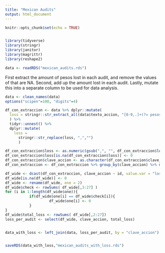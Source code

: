 ```yaml
---
title: "Mexican Audits"
output: html_document
---
```


```r
knitr::opts_chunk$set(echo = TRUE)


library(tidyverse)
library(stringr)
library(janitor)
library(magrittr)
library(reshape2)
```


```r

data <- readRDS("mexican_audits.rds")

```

First extract the amount of pesos lost in each audit, and remove the values of that are NA. Second, add up the amount lost in each audit. Lastly, mutate this into a separate column to be used for data analysis.


```r
data <- clean_names(data)
options("scipen"=100, "digits"=4)

df_con_extraccion <- data %>% dplyr::mutate(
  loss = stringr::str_extract_all(data$texto_accion, "[0-9,.]+(?= pesos)")
  ) %>%
  tidyr::unnest() %>%
  dplyr::mutate(
    loss =
      stringr::str_replace(loss, ",","") 
      )

df_con_extraccion$loss <- as.numeric(gsub(",", "", df_con_extraccion$loss, fixed = TRUE))
df_con_extraccion$loss[is.na(df_con_extraccion$loss)] <- 0
df_con_extraccion$clave_accion <- as.character(df_con_extraccion$clave_accion)
df_con_extraccion <- df_con_extraccion %>% group_by(clave_accion) %>% mutate(id = 1:n())

df_wide <- dcast(df_con_extraccion, clave_accion ~ id, value.var = "loss")
df_wide[is.na(df_wide)] <- 0
df_wide <- rename(df_wide, one = 2)
df_wide$check <- rowSums( df_wide[,3:27] )
for (i in 1:length(df_wide$one)){
           if(df_wide$one[i] == df_wide$check[i]){        
                    df_wide$one[i] <- 0              
           }
}
df_wide$total_loss <- rowSums( df_wide[,2:27])
loss_per_audit <- select(df_wide, clave_accion, total_loss)


data_with_loss <- left_join(data, loss_per_audit, by = "clave_accion")


saveRDS(data_with_loss,"mexican_audits_with_loss.rds")



```